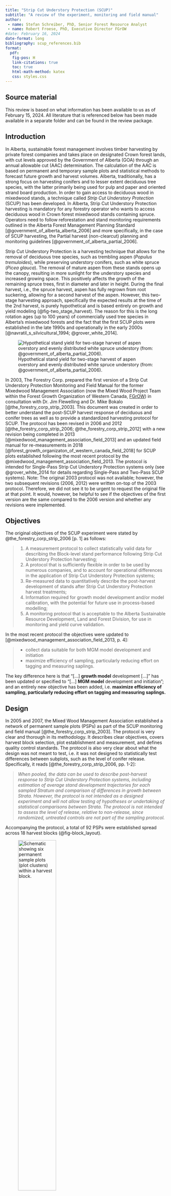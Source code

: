 ```yaml
---
title: "Strip Cut Understory Protection (SCUP)"
subtitle: "A review of the experiment, monitoring and field manual"
author:
 - name: Stefan Schreiber, PhD, Senior Forest Resource Analyst
 - name: Robert Froese, PhD, Executive Director FGrOW
#date: February 16, 2024
date-format: long
bibliography: scup_references.bib
format:
  pdf: 
   fig-pos: H
   link-citations: true
   toc: true
   html-math-method: katex
   css: styles.css
---
```


## Source material

This review is based on what information has been available to us as of February 15, 2024. All literature that is referenced below has been made available in a separate folder and can be found in the review package.

## Introduction

In Alberta, sustainable forest management involves timber harvesting by private forest companies and takes place on designated Crown forest lands, with cut levels approved by the Government of Alberta (GOA) through an annual allowable cut (AAC) determination. The calculation of the AAC is based on permanent and temporary sample plots and statistical methods to forecast future growth and harvest volumes. Alberta, traditionally, has a strong focus on harvesting conifers and to lesser extent deciduous tree species, with the latter primarily being used for pulp and paper and oriented strand board production. In order to gain access to deciduous wood in mixedwood stands, a technique called *Strip Cut Understory Protection* (SCUP) has been developed. In Alberta, Strip Cut Understory Protection harvesting is mandatory for any forestry operator who wants to access deciduous wood in Crown forest mixedwood stands containing spruce. Operators need to follow reforestation and stand monitoring requirements outlined in the Alberta Forest Management Planning Standard [@government_of_alberta_alberta_2006] and more specifically, in the case of SCUP harvesting, the Partial harvest (non-clearcut) planning and monitoring guidelines [@government_of_alberta_partial_2006].

Strip Cut Understory Protection is a harvesting technique that allows for the removal of deciduous tree species, such as trembling aspen (*Populus tremuloides*), while preserving understory conifers, such as white spruce (*Picea glauca*). The removal of mature aspen from these stands opens up the canopy, resulting in more sunlight for the understory species and increased growing space. This positively affects the growth of the remaining spruce trees, first in diameter and later in height. During the final harvest, i.e., the spruce harvest, aspen has fully regrown from root suckering, allowing for a second harvest of the aspen. However, this two-stage harvesting approach, specifically the expected results at the time of the 2nd harvest, is purely hypothetical and is based entirely on growth and yield modeling (@fig-two_stage_harvest). The reason for this is the long rotation ages (up to 100 years) of commercially used tree species in Alberta's mixedwood forests and the fact that the first SCUP plots were established in the late 1990s and operationally in the early 2000s [@navratil_s_silvicultural_1994; @grover_white_2014].

![Hypothetical stand yield for two-stage harvest of aspen overstory and evenly distributed white spruce understory (from: @government_of_alberta_partial_2006).](figs/two_stage_harvest.png){#fig-two_stage_harvest}

In 2003, The Forestry Corp. prepared the first version of a Strip Cut Understory Protection Monitoring and Field Manual for the former Mixedwood Management Association (now the Mixed Wood Project Team within the Forest Growth Organization of Western Canada, [FGrOW](https://fgrow.ca/)) in consultation with Dr. Jim Flewelling and Dr. Mike Bokalo [@the_forestry_corp_strip_2003]. This document was created in order to better understand the post-SCUP harvest response of deciduous and conifer trees as well as to provide a standardized harvesting protocol for SCUP. The protocol has been revised in 2006 and 2012 [@the_forestry_corp_strip_2006; @the_forestry_corp_strip_2012] with a new revision being completed in 2013 [@mixedwood_management_association_field_2013] and an updated field manual for re-measurements in 2018 [@forest_growth_organizaton_of_western_canada_field_2018] for SCUP plots established following the most recent protocol by the @mixedwood_management_association_field_2013. The protocol is intended for Single-Pass Strip Cut Understory Protection systems only (see @grover_white_2014 for details regarding Single-Pass and Two-Pass SCUP systems). Note: The original 2003 protocol was not available; however, the two subsequent revisions (2006, 2012) were written on-top of the 2003 protocol. Therefore, we did not see it to be urgent to request the original file at that point. It would, however, be helpful to see if the objectives of the first version are the same compared to the 2006 version and whether any revisions were implemented.

## Objectives

The original objectives of the SCUP experiment were stated by @the_forestry_corp_strip_2006 [p. 1] as follows:

> 1.  A measurement protocol to collect statistically valid data for describing the Block-level stand performance following Strip Cut Understory Protection harvesting;
> 2.  A protocol that is sufficiently flexible in order to be used by numerous companies, and to account for operational differences in the application of Strip Cut Understory Protection systems;
> 3.  Re-measured data to quantitatively describe the post-harvest development of stands after Strip Cut Understory Protection harvest treatments;
> 4.  Information required for growth model development and/or model calibration, with the potential for future use in process-based modelling;
> 5.  A monitoring protocol that is acceptable to the Alberta Sustainable Resource Development, Land and Forest Division, for use in monitoring and yield curve validation.

In the most recent protocol the objectives were updated to [@mixedwood_management_association_field_2013, p. 4]:

> -   collect data suitable for both MGM model development and initiation
> -   maximize efficiency of sampling, particularly reducing effort on tagging and measuring saplings.

The key difference here is that "\[...\] **growth model** development \[...\]" has been updated or specified to "\[...\] **MGM model** development and initiation"; and an entirely new objective has been added, i.e. **maximize efficiency of sampling, particularly reducing effort on tagging and measuring saplings.**

## Design {#sec-study_design}

In 2005 and 2007, the Mixed Wood Management Association established a network of permanent sample plots (PSPs) as part of the SCUP monitoring and field manual [@the_forestry_corp_strip_2003]. The protocol is very clear and thorough in its methodology. It describes clear objectives, covers harvest block selection, plot establishment and measurement, and defines quality control standards. The protocol is also very clear about what the design was not meant to test, i.e. it was not designed to statistically test differences between subplots, such as the level of conifer release. Specifically, it reads [@the_forestry_corp_strip_2006, pp. 1-2]:

> *When pooled, the data can be used to describe post-harvest response to Strip Cut Understory Protection systems, including estimation of average stand development trajectories for each sampled Stratum and comparison of differences in growth between Strata. However, the protocol is not intended as a designed experiment and will not allow testing of hypotheses or undertaking of statistical comparisons between Strata. The protocol is not intended to assess the level of release, relative to non-release, since randomized, untreated controls are not part of the sampling protocol.*

Accompanying the protocol, a total of 92 PSPs were established spread across 18 harvest blocks (@fig-block_layout).

![Schematic showing six permanent sample plots (plot clusters) within a harvest block.](figs/block_layout.png){#fig-block_layout width="53%"}

Each PSP is considered to be a *plot cluster*, consisting of a series of subplots (or strips): an extraction area with deciduous tree removal areas to the left and right of the extraction trail (usually labeled as removal area A and B) as well as one buffer area (@fig-plot_layout). The buffer subplot is defined as a "leave area" to protect the released spruce in the removal subplots from windthrow. In the initial 92 plot clusters, the **lengths** of the buffer and removal subplots were *variable*, depending on the **width of the buffer subplot** (@tbl-cluster_dimensions_buffer). The protocol also clearly defines what constitutes an eligible harvest block as well as an extraction trail [@the_forestry_corp_strip_2006, Chapters 3,4].

The 2012 revision of the protocol [@the_forestry_corp_strip_2012, pp.19-20] also includes guidelines for plot clusters in which no buffer area is present. In this case, only one removal area will be established (@fig-plot_layout_nobuffer) and the length of the removal subplot depends on its width (@tbl-cluster_dimensions_nobuffer). However, to my knowledge and the material that has been presented to us, all 92 plot clusters that were established in 2005 and 2007 included a buffer area. We are not aware of any SCUP plots outside this experiment, which adopted the no-buffer design. If those do exist, it may be useful to know by whom and how many plot clusters in order to keep track of all SCUP installations.

In order to estimate plot cluster and block level growth trajectories, a separate, area adjusted trajectory is calculated for each subplot or strip, i.e. *buffer*, *removal A*, *extraction*, *removal B*. The resulting subplot-level yield curves are then pooled to get an individual average curve per plot cluster. These can then be further rolled up to describe the growth trajectory for the entire harvest block.

| Buffer Width | Buffer Length | Removal Length | Extraction Length |
|--------------|---------------|----------------|-------------------|
| 5-10 m       | 16 m          | 16 m           | 2 m               |
| 11-20 m      | 8 m           | 8 m            | 2 m               |

: Subplot length dimensions based on **buffer** strip widths {#tbl-cluster_dimensions_buffer}

| Removal Width | Removal Length | Extraction Length |
|---------------|----------------|-------------------|
| $<$ 20 m      | 16 m           | 2 m               |
| $\ge$ 20 m    | 8 m            | 2 m               |

: Subplot length dimensions based on **removal** strip widths {#tbl-cluster_dimensions_nobuffer}

::: {#fig-plot_clusters layout-ncol="2"}
![With buffer](figs/plot_layout2.png){#fig-plot_layout width="85%"}

![Without buffer](figs/plot_layout_nobuffer2.png){#fig-plot_layout_nobuffer width="85%"}

Plot cluster layout for blocks with (a) and without buffers (b). From: @mixedwood_management_association_field_2013.
:::

In order to determine age information for both aspen and spruce, 300 m^2^ age plots were established in the buffer (300 m^2^) as well as both removal strips (2$\times$ 150 m^2^) for each plot cluster (@fig-age_plots). However, the 2006 revision of the protocol [@the_forestry_corp_strip_2006] did not mention age plots. Age plot establishment was first mentioned in the 2012 revision [@the_forestry_corp_strip_2012, pp. 26-28]. Age information from the selected trees will be assessed by coring the stems at breast height and counting the tree rings.

![Without buffer](figs/age_plots.png){#fig-age_plots width="90%"}

Lastly, with the latest protocol [@mixedwood_management_association_field_2013], a decision was made to include seven sapling subplots, labeled as S1-S7, not only for all new installations going forward but also updating all old installations (@fig-sapling_subplot). The reason for this was to make it easier to measure saplings, which likely corresponds to the added objective in the latest SCUP protocol [@mixedwood_management_association_field_2013, p. 4]:

> -   *maximize efficiency of sampling, particularly reducing effort on tagging and measuring saplings*

::: {#fig-sapling_subplot layout-ncol="2"}
![With buffer](figs/sapling_subplot_buffer.png){#fig-sapling_subplot_buffer}

![Without buffer](figs/sapling_subplot_nobuffer.png){#fig-sapling_subplot_nobuffer}

Sapling subplot layout for plot clusters with and without buffers. From: @mixedwood_management_association_field_2013.
:::

With respect to the re-measuring intervals, the protocol has been updated over time. @the_forestry_corp_strip_2006, p.4, reads:

> *Removal and Extraction Plots are remeasured at five-year intervals up to and including 20 years, after which a 10-year remeasurement schedule is followed. Buffer Plots are measured every 10 years.*

@the_forestry_corp_strip_2012, p.5, reads:

> *All plots in the Cluster (including the Buffer) are re-measured at five-year intervals up to and including 20 years post-treatment, after which a 10-year re-measurement schedule is followed.*

@mixedwood_management_association_field_2013, p.25, reads:

> *Removal and Extraction Plots are re-measured at five-year intervals, up to and including 20 years, after which a 10-year re measurement schedule is followed. Buffer Plots are measured every 10 years.*

It appears that the latest protocol had copied and pasted the information from the 2006 revision instead of the 2012 revision, or a decision was made that to revert back to measuring Buffer subplots (strips) at a 10-year interval as opposed to a 5-year interval as written in the 2012 revision.

In general, we observed that the latest protocol [@mixedwood_management_association_field_2013] has quite a few formatting errors especially in the table of contents and the corresponding chapters and page numbers in the document. One example can be found on page 25, where the chapter heading reads:

> *3 Plot Cluster Re-Measurement Protocols*

which cannot be reconciled with the table of contents. Also in the footer of this page it reads year 2012, however, the protocol judging by the title page was written in 2013. On the title page it also says:

> *Version 1*

Yet the file name of the document suggests Version 3. Furthermore, the first few pages do not have any page numbers either. In any case, a thorough update of the latest manual [@mixedwood_management_association_field_2013] needs to happen in order to clarify those issues, i.e. whether it was an unfortunate copy and paste issue, deliberate choices, or simply the wrong document that was available to us.

## Measurements

Besides recording general sites conditions (slope, aspect, elevation, UTM coordinates, etc.) and ecological information (soil moisture and nutrient regime, ecosite determination), the following tree related information are collected (item 1 and 2 based on @the_forestry_corp_strip_2006, pp. 29-34; item 3 based on @forest_growth_organizaton_of_western_canada_field_2018, pp. 5):

1.  Age plots (spruce and aspen)

-   Total height (nearest 0.1 m)
-   Diameter at breast height (nearest 0.1 cm)
-   Age at breast height (year)

2.  Buffer, removal and extraction plots

-   Total height (nearest 0.1 m)
-   Diameter at breast height (nearest 0.1 cm)
-   Height to life crown (nearest 0.1 m)
-   Crown class
-   Up to 3 condition codes

3.  Sapling subplots

-   Total height (nearest 0.1 m)
-   Diameter at breast height (nearest 0.1 cm)
-   lean %
-   Crown class
-   Up to 3 condition codes

All 92 plot clusters have been measured twice so far, meaning that data for the first 10 years have been recorded and were analysed by @bjelanovic_emulating_2022. New measurements to complete the 15-year measurement mark (@tbl-measurement_schedule) are currently underway for 2023. Contracting for the 2024 spring measurements has been postponed until after the present review has been received by the FGrOW members.

| Company                 | Block ID | \# of plots | 2018 | 2019 | 2020 | 2021 | 2022 | 2023 | 2024 |
|--------|--------|--------|--------|--------|--------|--------|--------|--------|--------|
| Vanderwell              | 7012     | 6           |      |      | 15yr |      |      |      |      |
| Al-Pac                  | 27131    | 6           |      |      | 15yr |      |      |      |      |
| Al-Pac                  | 19191    | 6           |      |      | 15yr |      |      |      |      |
| Al-Pac                  | 29691    | 6           |      |      | 15yr |      |      |      |      |
| Al-Pac                  | 16751    | 6           |      |      | 15yr |      |      |      |      |
| Al-Pac                  | 11911    | 6           |      |      |      | 15yr |      |      |      |
| Al-Pac                  | 22361    | 6           |      |      |      | 15yr |      |      |      |
| Al-Pac                  | 36551    | 6           |      |      |      | 15yr |      |      |      |
| Al-Pac                  | 36271    | 6           |      | 10yr |      |      |      |      | 15yr |
| Al-Pac                  | 36381    | 6           |      | 10yr |      |      |      |      | 15yr |
| Al-Pac                  | 34591    | 6           | 10yr |      |      |      |      | 15yr |      |
| Al-Pac                  | 27631    | 6           | 10yr |      |      |      |      | 15yr |      |
| Al-Pac                  | 15571    | 6           | 10yr |      |      |      |      | 15yr |      |
| Ainsworth               | 572      | 2           |      | 10yr |      |      |      |      | 15yr |
| TolkoHL[^1]             | 330      | 2           |      | 10yr |      |      |      |      | 15yr |
| TolkoHL\color{blue}$^1$ | 2212     | 2           |      | 10yr |      |      |      |      | 15yr |
| Al-Pac                  | 17781    | 6           | 10yr |      |      |      |      | 15yr |      |
| Al-Pac                  | 20631    | 2           | 10yr |      |      |      |      | 15yr |      |

: Measuring schedule for the 92 plot clusters of the Strip Cut Understory Protection (SCUP) experiment. Taken from: @forest_growth_organizaton_of_western_canada_strip_2017 {#tbl-measurement_schedule}

[^1]: The area burned during the last week of September 2023 and all plots a very likely lost. Personal communication with Trevor Lafreniere.

## Data storage

The data are currently stored in a Microsoft Access database. However, the database is not up to date and is generally difficult to navigate (personal communication with Benjamin Panes, Resource Analyst and FGrOW Operations Manager).

1.  Three years' worth of measurements (2020, 2021, 2023) have not been added yet.

2.  There are at least two missing plot cluster entries that should include measurement timing (1st measurement for installation 16751, plots 5 and 6). Furthermore, false entries in the same table (installation 20631) incorrectly indicate there are more plots than originally established (plots 3-6).

3.  Additionally, there is missing data in the AREAS SAPLING PLOTS and SCUP Plot Clusters tables. This suggests that the entered data have not been verified or subjected to any extensive checking.

4.  Moreover, there are numerous redundant entries, such as measurement numbers in the AREAS SAPLING PLOTS table, where other values do not change after plot establishment.

5.  Additionally, the location information is limited to easting and northing, without specifying a datum or UTM zone.

Overall, the database is challenging to navigate and locate specific information.

## Results

Presently, the most to date comprehensive analysis of the 92 SCUP plots clusters was conducted by @bjelanovic_emulating_2022. The authors summarized data from 18 stands measured 10 to 12 years after application of the Strip Cut Understory Protection (SCUP) harvest. Their key finding were as follows:

> 1.  Diameter growth of spruce increased during the first five years after harvest while height growth increased during the second five-year period (5 to 10 or 7 to 12 years after release).
> 2.  Consistent with other studies, mortality rates of aspen trees $\ge$ 7.1 cm DBH (diameter breast height, 1.3 m) averaged 45.0% over the 10--12 year period following harvesting. Spruce mortality averaged 27.5% over the same 10--12 year period.
> 3.  Substantial aspen regeneration was evident across most harvested blocks, with aspen sapling densities 10--12 years from harvest being higher in removal (14,637 stems ha^-1^) than in buffer areas (6686 stems ha^-1^) and in extraction trails (7654 stems ha^-1^). Spruce sapling ($>$ 1.3 m height and $<$ 4 cm DBH) densities averaged 1140 stems ha^-1^ in removal areas at ages 10--12, with these trees likely being present as seedlings at the time of harvest.
> 4.  Mixedwood Growth Model projections indicate merchantable volumes averaging 168 m^3^ ha^-1^ (conifer) and 106 m^3^ ha^-1^ (deciduous) 70 years from harvest, resulting in MAI (mean annual increment) for this period averaging 2.0 m^3^ ha^-1^ y^-1^ with MAI for a full 150-year rotation of approximately 2.5 m^3^ ha^-1^ y^-1^.

They also reported that the experiment could have been greatly improved if each plot cluster had its own control plot in order to statistically compare the growth response within each treatment subplot (or strip) with a control plot outside the plot cluster. While this statement may be true and makes sense, the authors of the SCUP harvesting protocol and field manual were very clear that statistical comparisons between subplots (or strips) are not the intent of this study [@the_forestry_corp_strip_2006, pp. 1-2] (see \nameref{sec-study_design} section for the exact wording).

With respect to the collected data, the Microsoft Access database that we have access to doesn't seem up-to-date. Moreover, it lacks clear descriptions of its contents, making it tough for external reviewers to understand and compare measurements with the results presented by @bjelanovic_emulating_2022, or even extend their analysis with the new data that is presently being collected.

## Recommendation

Since there is presently no empirical information available on whether the second SCUP harvest, i.e. the clear-cut of spruce and aspen, will follow the hypothetical model (@fig-two_stage_harvest), we would recommend to continue measuring the experiment until

(a) SCUP harvesting has been sufficiently demonstrated empirically, or

(b) SCUP harvesting is not being practiced any longer on Crown lands in Alberta and hence there is simply no need to further evaluate this partial harvesting technique

(c) the SCUP protocol objectives have been met and the continuation of the experiment is no longer justified

In general we believe that there is still value in the SCUP objectives, we would even argue for the establishment of additional SCUP PSPs in order to reflect current technical improvements in SCUP harvesting, e.g. the reach of the feller buncher etc. Eventually, this will help to fine-tune growth and yield models and provide most up-to-date growth trajectories for timber supply analyses. As of to date, we are aware that Alberta Pacific Forest Industries Inc., is actively establishing more SCUP plots on their FMA [@alberta-pacific_forest_industries_inc_forest_2015, p. 34]:

> *There are currently 80 high-effort strip cut understorey protection (SCUP) PSPs in 20 Al-Pac harvest blocks that are remeasured on a five-year cycle by the Forest Growth Organization of Western Canada (FGROW). There are also five existing understorey PSPs following the outmoded ASRD protocols and six new SCUP PSPs established between 2015--2017 that are maintained by Al-Pac. Another two to four new SCUP plots per year may be established by Al-Pac before 2024.*

However, since the development of MGM has resulted in a Government approved version, i.e. [MGM21](https://mgm.ualberta.ca/mgm21/), it could also be argued that this objective has been met and there is no need to continue with SCUP measurements other than to comply with monitoring requirements set out by the Government of Alberta, which is outside of the scope of FGrOW's mandate and the sole responsibility of the forest companies. On the other hand, growth model development never stops and additional data can be used to continuously improve the model's predictive capabilities. Hence, we would recommend to continue to measure SCUP for as long as partial harvesting is a practiced in Alberta forestry.

The biggest flaws of SCUP however are, that the plots exhibit bias, even within Al-Pac's FMA area. This makes them unsuitable for initiating a growth model in the traditional sense used for yield estimation due to their limited and biased geographic distribution. Additionally, they are not suitable for reporting on monitoring outcomes, given the combination of limited geographic distribution and lack of control plots. It is important to acknowledge that some plots deviate significantly from current SCUP (Sustainable Forest Management) practices, with notable variations in buffer and strip widths. Furthermore, many of these plots were established in the early days of practice, characterized by meticulous care and straight-line configurations. SCUP's primary, and possibly sole, potential lies in the development of growth models and enhancing the comprehension of plot cluster stand dynamics **following** SCUP treatment. Its role in contributing to yield estimation is by enabling a company to initialize a model, simulate a SCUP treatment, and estimate the potential response. However, the direct use of SCUP data for yield estimation is limited, and the emphasis is placed on utilizing the data for modeling and simulation purposes (personal communication with Katrina Froese, RPF, Resource Analyst West Fraser).

FOR ROBERT:

This came from Kat and I have never hear about CTRN

-   **Is the protocol sufficiently flexible for operational differences in SCUP systems?** Sure, but see below – could this protocol and the CTRN protocol be aligned? Do we need separate protocols? That would be even MORE efficient!

Does this maybe link to Sharon's comment?

"In light of this, I would like to see some thing in the review that addresses how/if repeated measurements of the SCUP trial would be used for individual tree modelling that could be extrapolated to other circumstances. This should include whether data that would serve the same purpose could be more easily/economically obtained elsewhere."

Since the SCUP study results are published in an international peer-reviewed journal [see @bjelanovic_emulating_2022], provides some additional confidence in the study and its objectives in general. However, since there are no control plots in the SCUP experiment (as mentioned earlier), it is not possible to draw statistically valid conclusion with respect to the response of spruce to release. If this is something of interest to the FGrOW members, then the protocol needs to be adapted and control plots established for new subsequent SCUP permanent sample plot installations.

Regarding the SCUP database, it's important to make sure it's up-to-date, with a separate folder containing the raw data sheets. Additionally, having access to the database used in @bjelanovic_emulating_2022 would be beneficial, and we recommend providing a detailed description of the items stored in the database for better clarity.

Lastly, the fact that the SCUP protocol has been actively worked on since its inception (see various revisions), provides us with a feeling of interest in the study and a desire to keep the protocol improving over time. However, we would strongly recommend to update the latest version [@mixedwood_management_association_field_2013] as there have been some inconsistencies with respect to previous version as well as formatting issues, such as wrong section headings and page numbering.

## References
